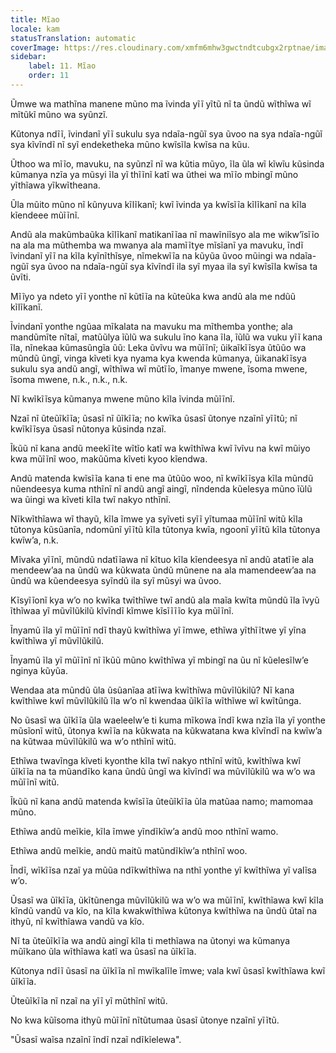 ```yaml
---
title: Mĩao
locale: kam
statusTranslation: automatic
coverImage: https://res.cloudinary.com/xmfm6mhw3gwctndtcubgx2rptnae/image/upload/v1741354419/small_cover_la_gran_rebelion_28716e29d2.webp
sidebar:
    label: 11. Mĩao
    order: 11
---
```

Ũmwe wa mathĩna manene mũno ma ĩvinda yĩĩ yĩtũ nĩ ta ũndũ wĩthĩwa wĩ mĩtũkĩ mũno wa syũnzĩ.

Kũtonya ndĩĩ, ĩvindanĩ yĩĩ sukulu sya ndaĩa-ngũĩ sya ũvoo na sya ndaĩa-ngũĩ sya kĩvĩndĩ nĩ syĩ endeketheka mũno kwĩsĩla kwĩsa na kũu.

Ũthoo wa mĩĩo, mavuku, na syũnzĩ nĩ wa kũtia mũyo, ĩla ũla wĩ kĩwĩu kũsinda kũmanya nzĩa ya mũsyi ĩla yĩ thĩĩnĩ katĩ wa ũthei wa mĩĩo mbingĩ mũno yĩthĩawa yĩkwĩtheana.

Ũla mũito mũno nĩ kũnyuva kĩlĩkanĩ; kwĩ ĩvinda ya kwĩsĩĩa kĩlĩkanĩ na kĩla kĩendeee mũĩĩnĩ.

Andũ ala makũmbaũka kĩlĩkanĩ matikanĩĩaa nĩ mawĩniĩsyo ala me wikw’ĩsĩĩo na ala ma mũthemba wa mwanya ala mamĩĩtye mĩsĩanĩ ya mavuku, ĩndĩ ĩvindanĩ yĩĩ na kĩla kyĩnĩthĩsye, nĩmekwĩĩa na kũyũa ũvoo mũingi wa ndaĩa-ngũĩ sya ũvoo na ndaĩa-ngũĩ sya kĩvĩndĩ ila syĩ myaa ila syĩ kwĩsĩla kwĩsa ta ũvĩti.

Mĩĩyo ya ndeto yĩĩ yonthe nĩ kũtĩĩa na kũteũka kwa andũ ala me ndũũ kĩlĩkanĩ.

Ĩvindanĩ yonthe ngũaa mĩkalata na mavuku ma mĩthemba yonthe; ala mandũmĩte nĩtaĩ, matũũlya ĩũlũ wa sukulu ĩno kana ĩla, ĩũlũ wa vuku yĩĩ kana ĩla, nĩnekaa kũmasũngĩa ũũ: Leka ũvĩvu wa mũĩĩnĩ; ũikaĩkĩĩsya ũtũũo wa mũndũ ũngĩ, vinga kĩveti kya nyama kya kwenda kũmanya, ũikanakĩĩsya sukulu sya andũ angĩ, wĩthĩwa wĩ mũtĩĩo, ĩmanye mwene, ĩsoma mwene, ĩsoma mwene, n.k., n.k., n.k.

Nĩ kwĩkĩĩsya kũmanya mwene mũno kĩla ĩvinda mũĩĩnĩ.

Nzaĩ nĩ ũteũĩkĩĩa; ũsasĩ nĩ ũĩkĩĩa; no kwĩka ũsasĩ ũtonye nzaĩnĩ yĩĩtũ; nĩ kwĩkĩĩsya ũsasĩ nũtonya kũsinda nzaĩ.

Ĩkũũ nĩ kana andũ meekĩĩte wĩtĩo katĩ wa kwĩthĩwa kwĩ ĩvĩvu na kwĩ mũiyo kwa mũĩĩnĩ woo, makũũma kĩveti kyoo kĩendwa.

Andũ matenda kwĩsĩĩa kana ti ene ma ũtũũo woo, nĩ kwĩkĩĩsya kĩla mũndũ nũendeesya kuma nthĩnĩ nĩ andũ angĩ aingĩ, nĩndenda kũelesya mũno ĩũlũ wa ũingi wa kĩveti kĩla twĩ nakyo nthĩnĩ.

Nĩkwĩthĩawa wĩ thayũ, kĩla ĩmwe ya syĩveti syĩĩ yĩtumaa mũĩĩnĩ witũ kĩla tũtonya kũsũanĩa, ndomũnĩ yĩĩtũ kĩla tũtonya kwĩa, ngoonĩ yĩĩtũ kĩla tũtonya kwĩw’a, n.k.

Mĩvaka yĩĩnĩ, mũndũ ndatĩĩawa nĩ kĩtuo kĩla kĩendeesya nĩ andũ atatĩĩe ala mendeew’aa na ũndũ wa kũkwata ũndũ mũnene na ala mamendeew’aa na ũndũ wa kũendeesya syĩndũ ila syĩ mũsyi wa ũvoo.

Kĩsyĩĩonĩ kya w’o no kwĩka twĩthĩwe twĩ andũ ala maĩa kwĩta mũndũ ĩla ĩvyũ ĩthĩwaa yĩ mũvĩlũkilũ kĩvĩndĩ kĩmwe kĩsĩĩĩĩo kya mũĩĩnĩ.

Ĩnyamũ ĩla yĩ mũĩĩnĩ ndĩ thayũ kwĩthĩwa yĩ ĩmwe, ethĩwa yĩthĩĩtwe yĩ yĩna kwĩthĩwa yĩ mũvĩlũkilũ.

Ĩnyamũ ĩla yĩ mũĩĩnĩ nĩ ĩkũũ mũno kwĩthĩwa yĩ mbingĩ na ũu nĩ kũelesĩlw’e nginya kũyũa.

Wendaa ata mũndũ ũla ũsũanĩaa atĩĩwa kwĩthĩwa mũvĩlũkilũ? Nĩ kana kwĩthĩwe kwĩ mũvĩlũkilũ ĩla w’o nĩ kwendaa ũĩkĩĩa wĩthĩwe wĩ kwĩtũnga.

No ũsasĩ wa ũĩkĩĩa ũla waeleelw’e ti kuma mĩkowa ĩndĩ kwa nzĩa ĩla yĩ yonthe mũsĩonĩ witũ, ũtonya kwĩĩa na kũkwata na kũkwatana kwa kĩvĩndĩ na kwĩw’a na kũtwaa mũvĩlũkilũ wa w’o nthĩnĩ witũ.

Ethĩwa twavĩnga kĩveti kyonthe kĩla twĩ nakyo nthĩnĩ witũ, kwĩthĩwa kwĩ ũĩkĩĩa na ta mũandĩko kana ũndũ ũngĩ wa kĩvĩndĩ wa mũvĩlũkilũ wa w’o wa mũĩĩnĩ witũ.

Ĩkũũ nĩ kana andũ matenda kwĩsĩĩa ũteũĩkĩĩa ũla matũaa namo; mamomaa mũno.

Ethĩwa andũ meĩkie, kĩla ĩmwe yĩndĩkĩw’a andũ moo nthĩnĩ wamo.

Ethĩwa andũ meĩkie, andũ maitũ matũndĩkĩw’a nthĩnĩ woo.

Ĩndĩ, wĩkĩĩsa nzaĩ ya mũũa ndĩkwĩthĩwa na nthĩ yonthe yĩ kwĩthĩwa yĩ valĩsa w’o.

Ũsasĩ wa ũĩkĩĩa, ũkĩtũnenga mũvĩlũkilũ wa w’o wa mũĩĩnĩ, kwĩthĩawa kwĩ kĩla kĩndũ vandũ va kĩo, na kĩla kwakwĩthĩwa kũtonya kwĩthĩwa na ũndũ ũtaĩ na ithyũ, nĩ kwĩthĩawa vandũ va kĩo.

Nĩ ta ũteũĩkĩĩa wa andũ aingĩ kĩla ti methĩawa na ũtonyi wa kũmanya mũĩkano ũla wĩthĩawa katĩ wa ũsasĩ na ũĩkĩĩa.

Kũtonya ndĩĩ ũsasĩ na ũĩkĩĩa nĩ mwĩkalĩle ĩmwe; vala kwĩ ũsasĩ kwĩthĩawa kwĩ ũĩkĩĩa.

Ũteũĩkĩĩa nĩ nzaĩ na yĩĩ yĩ mũthĩnĩ witũ.

No kwa kũĩsoma ithyũ mũĩĩnĩ nĩtũtumaa ũsasĩ ũtonye nzaĩnĩ yĩĩtũ.

"Ũsasĩ waĩsa nzaĩnĩ ĩndĩ nzaĩ ndĩkĩelewa".

